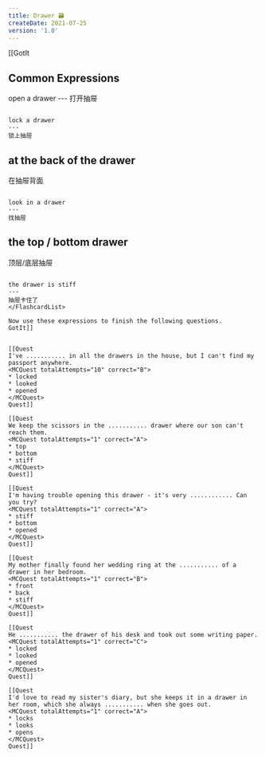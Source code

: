 ```yaml
---
title: Drawer 🗃
createDate: 2021-07-25
version: '1.0'
---
```


[[GotIt
## Common Expressions

<FlashcardList>
open a drawer
---
打开抽屉

~~~

lock a drawer
---
锁上抽屉

~~~

at the back of the drawer
---
在抽屉背面

~~~

look in a drawer
---
找抽屉

~~~

the top / bottom drawer
---
顶层/底层抽屉

~~~

the drawer is stiff
---
抽屉卡住了
</FlashcardList>

Now use these expressions to finish the following questions.
GotIt]]


[[Quest
I've ........... in all the drawers in the house, but I can't find my passport anywhere.
<MCQuest totalAttempts="10" correct="B">
* locked
* looked
* opened
</MCQuest>
Quest]]

[[Quest
We keep the scissors in the ........... drawer where our son can't reach them.
<MCQuest totalAttempts="1" correct="A">
* top
* bottom
* stiff
</MCQuest>
Quest]]

[[Quest
I'm having trouble opening this drawer - it's very ............ Can you try?
<MCQuest totalAttempts="1" correct="A">
* stiff
* bottom
* opened
</MCQuest>
Quest]]

[[Quest
My mother finally found her wedding ring at the ........... of a drawer in her bedroom.
<MCQuest totalAttempts="1" correct="B">
* front
* back
* stiff
</MCQuest>
Quest]]

[[Quest
He ........... the drawer of his desk and took out some writing paper.
<MCQuest totalAttempts="1" correct="C">
* locked
* looked
* opened
</MCQuest>
Quest]]

[[Quest
I'd love to read my sister's diary, but she keeps it in a drawer in her room, which she always ........... when she goes out.
<MCQuest totalAttempts="1" correct="A">
* locks
* looks
* opens
</MCQuest>
Quest]]